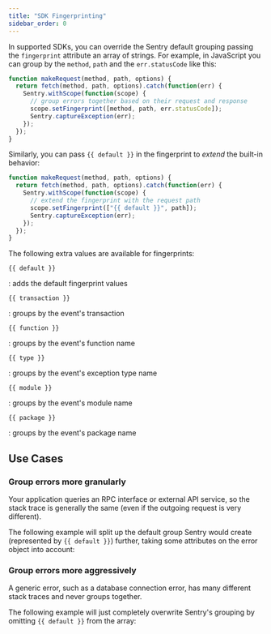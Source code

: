 ```yaml
---
title: "SDK Fingerprinting"
sidebar_order: 0
---
```


In supported SDKs, you can override the Sentry default grouping passing the `fingerprint` attribute an array of strings. For example, in JavaScript you can group by the `method`, `path` and the `err.statusCode` like this:

```javascript
function makeRequest(method, path, options) {
  return fetch(method, path, options).catch(function(err) {
    Sentry.withScope(function(scope) {
      // group errors together based on their request and response
      scope.setFingerprint([method, path, err.statusCode]);
      Sentry.captureException(err);
    });
  });
}
```

Similarly, you can pass `{{ default }}` in the fingerprint to _extend_ the built-in behavior:

```javascript
function makeRequest(method, path, options) {
  return fetch(method, path, options).catch(function(err) {
    Sentry.withScope(function(scope) {
      // extend the fingerprint with the request path
      scope.setFingerprint(["{{ default }}", path]);
      Sentry.captureException(err);
    });
  });
}
```

The following extra values are available for fingerprints:

`{{ default }}`

: adds the default fingerprint values

`{{ transaction }}`

: groups by the event's transaction

`{{ function }}`

: groups by the event's function name

`{{ type }}`

: groups by the event's exception type name

`{{ module }}`

: groups by the event's module name

`{{ package }}`

: groups by the event's package name

## Use Cases

### Group errors more granularly

Your application queries an RPC interface or external API service, so the stack trace is generally the same (even if the outgoing request is very different).

The following example will split up the default group Sentry would create (represented by `{{ default }}`) further, taking some attributes on the error object into account:

<PlatformContent includePath="set-fingerprint/rpc" />

### Group errors more aggressively

A generic error, such as a database connection error, has many different stack traces and never groups together.

The following example will just completely overwrite Sentry's grouping by omitting `{{ default }}` from the array:

<PlatformContent includePath="set-fingerprint/database-connection" />
